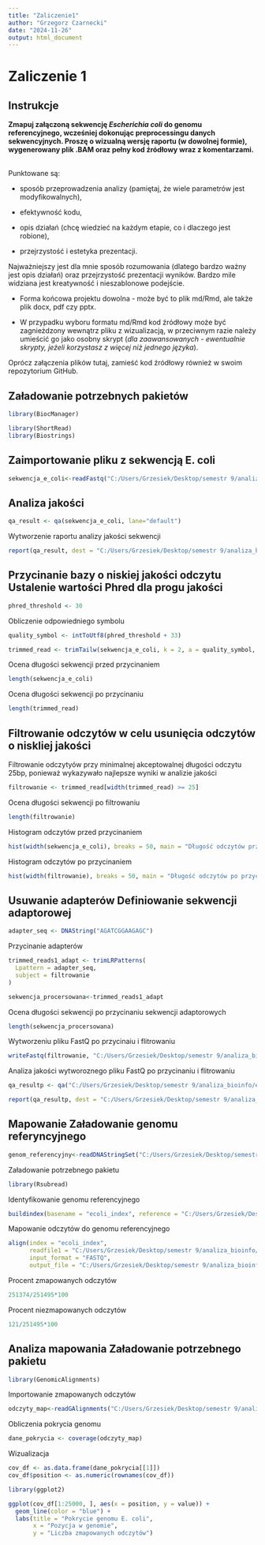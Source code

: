 ---
title: "Zaliczenie1"
author: "Grzegorz Czarnecki"
date: "2024-11-26"
output: html_document
---

# Zaliczenie 1

## Instrukcje

**Zmapuj załączoną sekwencję *Escherichia coli* do genomu referencyjnego, wcześniej dokonując preprocessingu danych sekwencyjnych. Proszę o wizualną wersję raportu (w dowolnej formie), wygenerowany plik .BAM oraz pełny kod źródłowy wraz z komentarzami.**

\
Punktowane są: 

-   sposób przeprowadzenia analizy (pamiętaj, że wiele parametrów jest modyfikowalnych),

-   efektywność kodu, 

-   opis działań (chcę wiedzieć na każdym etapie, co i dlaczego jest robione), 

-   przejrzystość i estetyka prezentacji. 

Najważniejszy jest dla mnie sposób rozumowania (dlatego bardzo ważny jest opis działań) oraz przejrzystość prezentacji wyników. Bardzo mile widziana jest kreatywność i nieszablonowe podejście.

-   Forma końcowa projektu dowolna - może być to plik md/Rmd, ale także plik docx, pdf czy pptx.

<!-- -->

-   W przypadku wyboru formatu md/Rmd kod źródłowy może być zagnieżdzony wewnątrz pliku z wizualizacją, w przeciwnym razie należy umieścić go jako osobny skrypt (*dla zaawansowanych - ewentualnie skrypty, jeżeli korzystasz z więcej niż jednego języka*).

Oprócz załączenia plików tutaj, zamieść kod źródłowy również w swoim repozytorium GitHub.

## Załadowanie potrzebnych pakietów

```{r}
library(BiocManager)
```

```{r}
library(ShortRead)
library(Biostrings)
```

## Zaimportowanie pliku z sekwencją E. coli

```{r}
sekwencja_e_coli<-readFastq("C:/Users/Grzesiek/Desktop/semestr 9/analiza_bioinfo/ecoli_raw.fq")
```

## Analiza jakości

```{r}
qa_result <- qa(sekwencja_e_coli, lane="default")
```

Wytworzenie raportu analizy jakości sekwencji

```{r}
report(qa_result, dest = "C:/Users/Grzesiek/Desktop/semestr 9/analiza_bioinfo/RAPORT_QA")
```

## Przycinanie bazy o niskiej jakości odczytu Ustalenie wartości Phred dla progu jakości

```{r}
phred_threshold <- 30
```

Obliczenie odpowiedniego symbolu

```{r}
quality_symbol <- intToUtf8(phred_threshold + 33)
```

```{r}
trimmed_read <- trimTailw(sekwencja_e_coli, k = 2, a = quality_symbol, halfwidth = 1)
```

Ocena długości sekwencji przed przycinaniem

```{r}
length(sekwencja_e_coli)
```

Ocena długości sekwencji po przycinaniu

```{r}
length(trimmed_read)
```

## Filtrowanie odczytów w celu usunięcia odczytów o niskliej jakości

Filtrowanie odczytyów przy minimalnej akceptowalnej długości odczytu 25bp, ponieważ wykazywało najlepsze wyniki w analizie jakości

```{r}
filtrowanie <- trimmed_read[width(trimmed_read) >= 25]
```

Ocena długości sekwencji po filtrowaniu

```{r}
length(filtrowanie)
```

Histogram odczytów przed przycinaniem

```{r}
hist(width(sekwencja_e_coli), breaks = 50, main = "Długość odczytów przed przycinaniem", xlab = "Długość (bp)")
```

Histogram odczytów po przycinaniem

```{r}
hist(width(filtrowanie), breaks = 50, main = "Długość odczytów po przycinaniem", xlab = "Długość (bp)")
```

## Usuwanie adapterów Definiowanie sekwencji adaptorowej

```{r}
adapter_seq <- DNAString("AGATCGGAAGAGC")
```

Przycinanie adapterów

```{r}
trimmed_reads1_adapt <- trimLRPatterns(
  Lpattern = adapter_seq,
  subject = filtrowanie
)
```

```{r}
sekwencja_procersowana<-trimmed_reads1_adapt
```

Ocena długości sekwencji po przycinaniu sekwencji adaptorowych

```{r}
length(sekwencja_procersowana)
```

Wytworzeniu pliku FastQ po przycinaiu i flitrowaniu

```{r}
writeFastq(filtrowanie, "C:/Users/Grzesiek/Desktop/semestr 9/analiza_bioinfo/ecoli_processed.fq")
```

Analiza jakości wytworoznego pliku FastQ po przycinaniu i flitrowaniu

```{r}
qa_resultp <- qa("C:/Users/Grzesiek/Desktop/semestr 9/analiza_bioinfo/ecoli_processed.fq", type = "fastq")

```

```{r}
report(qa_resultp, dest = "C:/Users/Grzesiek/Desktop/semestr 9/analiza_bioinfo/Raport_QA_processed")
```

## Mapowanie Załadowanie genomu referyncyjnego

```{r}
genom_referencyjny<-readDNAStringSet("C:/Users/Grzesiek/Desktop/semestr 9/analiza_bioinfo/ecoli_genome.fna.gz")
```

Załadowanie potrzebnego pakietu

```{r}
library(Rsubread)
```

Identyfikowanie genomu referencyjnego

```{r}
buildindex(basename = "ecoli_index", reference = "C:/Users/Grzesiek/Desktop/semestr 9/analiza_bioinfo/ecoli_genome.fna.gz")
```

Mapowanie odczytów do genomu referencyjnego

```{r}
align(index = "ecoli_index",
      readfile1 = "C:/Users/Grzesiek/Desktop/semestr 9/analiza_bioinfo/ecoli_processed.fq",
      input_format = "FASTQ",
      output_file = "C:/Users/Grzesiek/Desktop/semestr 9/analiza_bioinfo/aligned_sample.BAM")
```

Procent zmapowanych odczytów

```{r}
251374/251495*100
```

Procent niezmapowanych odczytów

```{r}
121/251495*100
```

## Analiza mapowania Załadowanie potrzebnego pakietu

```{r}
library(GenomicAlignments)
```

Importowanie zmapowanych odczytów

```{r}
odczyty_map<-readGAlignments("C:/Users/Grzesiek/Desktop/semestr 9/analiza_bioinfo/aligned_sample.BAM")
```

Obliczenia pokrycia genomu

```{r}
dane_pokrycia <- coverage(odczyty_map)
```

Wizualizacja

```{r}
cov_df <- as.data.frame(dane_pokrycia[[1]])
cov_df$position <- as.numeric(rownames(cov_df))
```

```{r}
library(ggplot2)
```

```{r}

ggplot(cov_df[1:25000, ], aes(x = position, y = value)) +
  geom_line(color = "blue") +
  labs(title = "Pokrycie genomu E. coli",
       x = "Pozycja w genomie",
       y = "Liczba zmapowanych odczytów")
```
